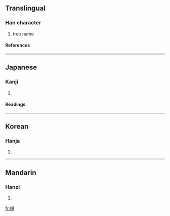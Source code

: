 ==Translingual==
===Han character===
{{Han char|rn=75|rad=木|as=11|sn=15|four=|canj=木卜弓月 (DYNB)}}
# tree name
====References====
{{Han ref|kx=0549.160|dkj=15415|dj=0937.140|hdz=21271.110|uh=6A0B|ud=27147}}

----
==Japanese==
===Kanji===
{{ja-kanji|grade=|rs=木11}}
# {{defn|Japanese}} 
====Readings====
{{ja-readings|on=[[とう]] (tō)|kun=[[ひ]] (hi)}}

----
==Korean==
===Hanja===
{{ko-hanja|hangeul=통|eumhun=|rv=tong|mr=t'ong|y=thong}}
# {{defn|Korean}}

----
==Mandarin==
===Hanzi===
{{cmn-hanzi|pin=[[léi]] (lei2), [[tōng]] (tong1)|wg=lei<sup>2</sup>, t'ung<sup>1</sup>}}
# {{defn|Mandarin}}

[[fr:樋]]
